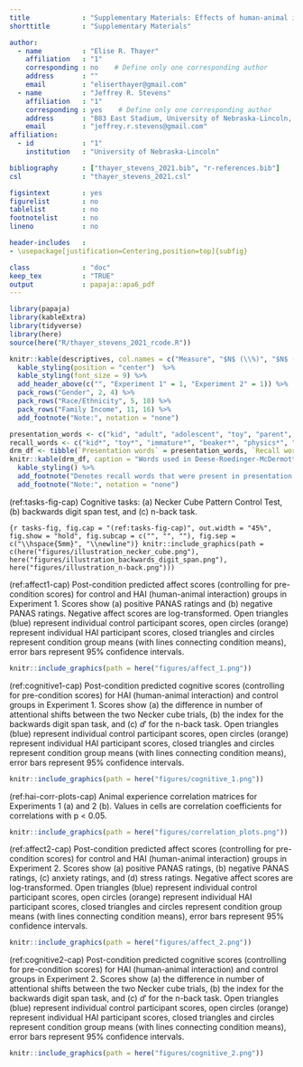 ```yaml
---
title             : "Supplementary Materials: Effects of human-animal interactions on affect and cognition"
shorttitle        : "Supplementary Materials"

author:
  - name          : "Elise R. Thayer"
    affiliation   : "1"
    corresponding : no    # Define only one corresponding author
    address       : ""
    email         : "eliserthayer@gmail.com"
  - name          : "Jeffrey R. Stevens"
    affiliation   : "1"
    corresponding : yes    # Define only one corresponding author
    address       : "B83 East Stadium, University of Nebraska-Lincoln, Lincoln, NE 68588"
    email         : "jeffrey.r.stevens@gmail.com"
affiliation:
  - id            : "1"
    institution   : "University of Nebraska-Lincoln"

bibliography      : ["thayer_stevens_2021.bib", "r-references.bib"]
csl               : "thayer_stevens_2021.csl"

figsintext        : yes
figurelist        : no
tablelist         : no
footnotelist      : no
lineno            : no

header-includes   :
- \usepackage[justification=Centering,position=top]{subfig}

class             : "doc"
keep_tex          : "TRUE"
output            : papaja::apa6_pdf
---
```


```r
library(papaja)
library(kableExtra)
library(tidyverse)
library(here)
source(here("R/thayer_stevens_2021_rcode.R"))
```

\renewcommand{\thetable}{S\arabic{table}}
\setcounter{table}{0}
\renewcommand{\thefigure}{S\arabic{figure}}
\setcounter{figure}{0}

\renewcommand{\arraystretch}{1.35}


\clearpage




<!--(Table S1)-->
```r
knitr::kable(descriptives, col.names = c("Measure", "$N$ (\\%)", "$N$ (\\%)"), booktabs = TRUE, caption = "Demographics", escape = FALSE) %>%
  kable_styling(position = "center")  %>%
  kable_styling(font_size = 9) %>%
  add_header_above(c("", "Experiment 1" = 1, "Experiment 2" = 1)) %>%
  pack_rows("Gender", 2, 4) %>%
  pack_rows("Race/Ethnicity", 5, 10) %>%
  pack_rows("Family Income", 11, 16) %>%
  add_footnote("Note:", notation = "none")
```

<!--(Table S2)-->
```r
presentation_words <- c("kid", "adult", "adolescent", "toy", "parent", "baby", "dependent", "immature", "brat", "juvenile", "beaker", "element", "lab", "physics", "formula", "molecule", "flask", "test tube", "scientist", "electron")
recall_words <- c("kid*", "toy*", "immature*", "beaker*", "physics*", "test tube*", "child", "chemistry", "blouse", "table", "victory", "cardboard", "", "", "", "", "", "", "", "")
drm_df <- tibble(`Presentation words` = presentation_words, `Recall words` = recall_words)
knitr::kable(drm_df, caption = "Words used in Deese-Roedinger-McDermott long-term memory test.", booktabs = TRUE) %>%
  kable_styling() %>%
  add_footnote("Denotes recall words that were present in presentation phase.", notation = "symbol") %>%
  add_footnote("Note:", notation = "none")
```

\clearpage
\newpage



<!--(Figure S1)-->
(ref:tasks-fig-cap) Cognitive tasks: (a) Necker Cube Pattern Control Test, (b) backwards digit span test, and (c) n-back task.

```{r tasks-fig, fig.cap = "(ref:tasks-fig-cap)", out.width = "45%", fig.show = "hold", fig.subcap = c("", "", ""), fig.sep = c("\\hspace{5mm}", "\\newline")}
knitr::include_graphics(path = c(here("figures/illustration_necker_cube.png"), here("figures/illustration_backwards_digit_span.png"), here("figures/illustration_n-back.png")))
```


<!--(Figure S2)-->
(ref:affect1-cap) Post-condition predicted affect scores (controlling for pre-condition scores) for control and HAI (human-animal interaction) groups in Experiment 1. Scores show (a) positive PANAS ratings and (b) negative PANAS ratings. Negative affect scores are log-transformed. Open triangles (blue) represent individual control participant scores, open circles (orange) represent individual HAI participant scores, closed triangles and circles represent condition group means (with lines connecting condition means), error bars represent 95% confidence intervals.

```r
knitr::include_graphics(path = here("figures/affect_1.png"))
```

<!--(Figure S3)-->
(ref:cognitive1-cap) Post-condition predicted cognitive scores (controlling for pre-condition scores) for HAI (human-animal interaction) and control groups in Experiment 1. Scores show (a) the difference in number of attentional shifts between the two Necker cube trials, (b) the index for the backwards digit span task, and (c) $d'$ for the n-back task. Open triangles (blue) represent individual control participant scores, open circles (orange) represent individual HAI participant scores, closed triangles and circles represent condition group means (with lines connecting condition means), error bars represent 95% confidence intervals.

```r
knitr::include_graphics(path = here("figures/cognitive_1.png"))
```

<!--(Figure S4)-->
(ref:hai-corr-plots-cap) Animal experience correlation matrices for Experiments 1 (a) and 2 (b). Values in cells are correlation coefficients for correlations with p < 0.05. 

```r
knitr::include_graphics(path = here("figures/correlation_plots.png"))
```

<!--(Figure S5)-->
(ref:affect2-cap) Post-condition predicted affect scores (controlling for pre-condition scores) for control and HAI (human-animal interaction) groups in Experiment 2. Scores show (a) positive PANAS ratings, (b) negative PANAS ratings, (c) anxiety ratings, and (d) stress ratings. Negative affect scores are log-transformed. Open triangles (blue) represent individual control participant scores, open circles (orange) represent individual HAI participant scores, closed triangles and circles represent condition group means (with lines connecting condition means), error bars represent 95% confidence intervals.

```r
knitr::include_graphics(path = here("figures/affect_2.png"))
```

<!--(Figure S6)-->
(ref:cognitive2-cap) Post-condition predicted cognitive scores (controlling for pre-condition scores) for HAI (human-animal interaction) and control groups in Experiment 2. Scores show (a) the difference in number of attentional shifts between the two Necker cube trials, (b) the index for the backwards digit span task, and (c) $d'$ for the n-back task. Open triangles (blue) represent individual control participant scores, open circles (orange) represent individual HAI participant scores, closed triangles and circles represent condition group means (with lines connecting condition means), error bars represent 95% confidence intervals.

```r
knitr::include_graphics(path = here("figures/cognitive_2.png"))
```

\clearpage
